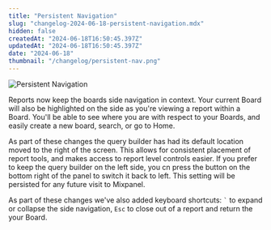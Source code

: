 ```yaml
---
title: "Persistent Navigation"
slug: "changelog-2024-06-18-persistent-navigation.mdx"
hidden: false
createdAt: "2024-06-18T16:50:45.397Z"
updatedAt: "2024-06-18T16:50:45.397Z"
date: "2024-06-18"
thumbnail: "/changelog/persistent-nav.png"
---
```


![Persistent Navigation](/changelog/persistent-nav.png)

Reports now keep the boards side navigation in context. Your current Board will also be highlighted on the side as you're viewing a report within a Board. You'll be able to see where you are with respect to your Boards, and easily create a new board, search, or go to Home.

As part of these changes the query builder has had its default location moved to the right of the screen. This allows for consistent placement of report tools, and makes access to report level controls easier. If you prefer to keep the query builder on the left side, you cn press the button on the bottom right of the panel to switch it back to left. This setting will be persisted for any future visit to Mixpanel.

As part of these changes we've also added keyboard shortcuts: `` ` `` to expand or collapse the side navigation, `Esc` to close out of a report and return the your Board.
